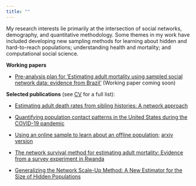 ```yaml
---
title: ""
---
```


My research interests lie primarily at the intersection of social networks,
demography, and quantitative methodology.
Some themes in my work have included developing new sampling methods for learning about
hidden and hard-to-reach populations;
understanding health and mortality;
and computational social science.


**Working papers**  

* [Pre-analysis plan for 'Estimating adult mortality using sampled social network data: evidence from Brazil'](https://osf.io/3t7cm/) (Working paper coming soon) 

**Selected publications** (see [CV](cv/cv.html) for a full list):

* [Estimating adult death rates from sibling histories: A network approach](https://read.dukeupress.edu/demography/article/58/4/1525/174066/Estimating-Adult-Death-Rates-From-Sibling)

* [Quantifying population contact patterns in the United States during the COVID-19 pandemic](https://doi.org/10.1038/s41467-021-20990-2)

* [Using an online sample to learn about an offline population](http://link.springer.com/article/10.1007/s13524-019-00840-z); [arxiv version](https://arxiv.org/abs/1902.08289)

* [The network survival method for estimating adult mortality: Evidence from a survey experiment in Rwanda](https://link.springer.com/article/10.1007/s13524-017-0594-y)

* [Generalizing the Network Scale-Up Method: A New Estimator for the Size of Hidden Populations](https://doi.org/10.1177/0081175016665425)

<!--

* [Quantity Versus Quality: A Survey Experiment to Improve the Network Scale-up Method](https://doi.org/10.1093/aje/kwv287)

* [Using Multilevel Regression with Poststratification for Estimating Subnational Age-Specific Contact Patterns](https://osf.io/preprints/socarxiv/87e32/) (*accepted at PLoS Computational Biology*)

* [Survey methods for estimating the size of weak-tie networks](https://journals.sagepub.com/doi/full/10.1177/00811750221109568)

* [In a stationary population, the average lifespan of the living is a length-biased life expectancy](https://read.dukeupress.edu/demography/article/59/1/207/293327/In-a-Stationary-Population-the-Average-Lifespan-of) 

* [A sample size formula for network scale-up studies](https://journals.sagepub.com/doi/full/10.1177/00491241221122576?casa_token=VM0kwuq75d4AAAAA%3AK9EHBbnoWaDm2xrBnabok2BAJibv6JSTA_W9nCHXVbSWkX9-UYF11XZA78TZDuIDUK_wnkuNgP82GBI)

* [Inequality and fairness: A networked experiment](https://osf.io/preprints/socarxiv/at536/) 

* [Separating the signal from the noise: Evidence for deceleration in old-age death rates](https://link.springer.com/article/10.1007/s13524-018-0728-x); [arxiv version](https://arxiv.org/pdf/1707.09433.pdf); [R package](https://github.com/dfeehan/mortfit) and [code](https://github.com/dfeehan/oldage-paper-code-released)

-->
